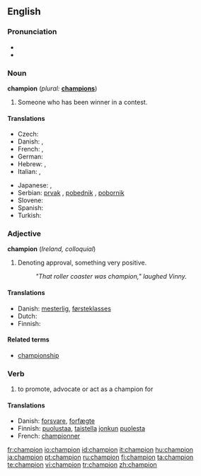 ==English==
{{wikipedia}}

===Pronunciation===
* {{audio|en-gb-champion.ogg|Audio (RP)}}
* {{audio|en-us-champion.ogg|Audio (US)}}

===Noun===
'''champion'''  (''plural:'' '''[[champions]]''')

# Someone who has been winner in a contest.

====Translations====
{{trans-top|someone who has been winner in a contest}}
* Czech: {{t-|cs|mistr|m}}
* Danish: {{t-|da|mester}}, {{t-|da|champion}}
* French: {{t+|fr|champion|m}}, {{t|fr|championne|f}}
* German: {{t-|de|Sieger|m}}
* Hebrew: {{t|he|אלוף|m|tr=aluf|sc=Hebr}}, {{אלופה|f|tr=alufa}}
* Italian: {{t+|it|campione|m}}, {{t+|it|campionessa|f}}
{{trans-mid}}
* Japanese: {{t-|ja|チャンピオン|tr=chanpion|sc=Jpan}}, {{t+|ja|優勝者|tr=yūshōsha|sc=Jpan}}
* Serbian: [[prvak]] {{m}}, [[pobednik]] {{m}}, [[pobornik]] {{m}}
* Slovene: {{t|sl|prvak|m}}
* Spanish: {{t-|es|campeón|m}}
* Turkish: {{t+|tr|şampiyon}}
{{trans-bottom}}

===Adjective===
'''champion'''  (''Ireland, colloquial'')

# Denoting approval, something very positive.
#: ''"That roller coaster was champion," laughed Vinny.''

====Translations====
{{top}}
* Danish: [[mesterlig]], [[førsteklasses]]
* Dutch: {{t+|nl|kampioen}}
* Finnish: {{t+|fi|mestari}}
{{mid}}
{{bottom}}

====Related terms====
* [[championship]]

===Verb===
{{en-verb}}

# {{usually|of a cause}} to promote, advocate or act as a champion for

====Translations====
{{top}}
* Danish: [[forsvare]], [[forfægte]]
* Finnish: [[puolustaa]], [[taistella]] [[joku|jonkun]] [[puolesta]]
* French: [[championner]]
{{mid}}
{{bottom}}

[[fr:champion]]
[[io:champion]]
[[id:champion]]
[[it:champion]]
[[hu:champion]]
[[ja:champion]]
[[pt:champion]]
[[ru:champion]]
[[fi:champion]]
[[ta:champion]]
[[te:champion]]
[[vi:champion]]
[[tr:champion]]
[[zh:champion]]